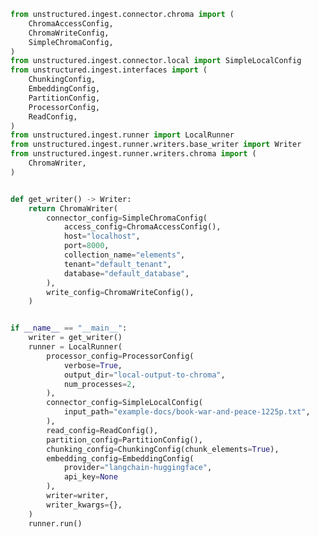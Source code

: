 ```python Python
from unstructured.ingest.connector.chroma import (
    ChromaAccessConfig,
    ChromaWriteConfig,
    SimpleChromaConfig,
)
from unstructured.ingest.connector.local import SimpleLocalConfig
from unstructured.ingest.interfaces import (
    ChunkingConfig,
    EmbeddingConfig,
    PartitionConfig,
    ProcessorConfig,
    ReadConfig,
)
from unstructured.ingest.runner import LocalRunner
from unstructured.ingest.runner.writers.base_writer import Writer
from unstructured.ingest.runner.writers.chroma import (
    ChromaWriter,
)


def get_writer() -> Writer:
    return ChromaWriter(
        connector_config=SimpleChromaConfig(
            access_config=ChromaAccessConfig(),
            host="localhost",
            port=8000,
            collection_name="elements",
            tenant="default_tenant",
            database="default_database",
        ),
        write_config=ChromaWriteConfig(),
    )


if __name__ == "__main__":
    writer = get_writer()
    runner = LocalRunner(
        processor_config=ProcessorConfig(
            verbose=True,
            output_dir="local-output-to-chroma",
            num_processes=2,
        ),
        connector_config=SimpleLocalConfig(
            input_path="example-docs/book-war-and-peace-1225p.txt",
        ),
        read_config=ReadConfig(),
        partition_config=PartitionConfig(),
        chunking_config=ChunkingConfig(chunk_elements=True),
        embedding_config=EmbeddingConfig(
            provider="langchain-huggingface",
            api_key=None
        ),
        writer=writer,
        writer_kwargs={},
    )
    runner.run()
```
